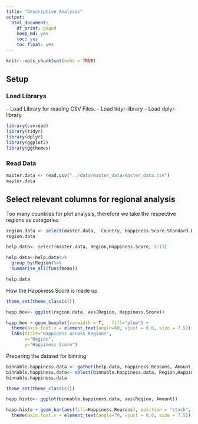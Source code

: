 ```yaml
---
title: "Descriptive Analysis"
output:
  html_document:
    df_print: paged
    keep_md: yes
    toc: yes
    toc_float: yes
---
```


```r
knitr::opts_chunk$set(echo = TRUE)
```
## Setup

### Load Librarys

-- Load Library for reading CSV Files.
-- Load tidyr-library
-- Load dplyr-library

```r
library(csvread)
library(tidyr)
library(dplyr)
library(ggplot2)
library(ggthemes)

```

### Read Data
```r
master.data <- read.csv("../data/master_data/master_data.csv")
master.data

```

## Select relevant columns for regional analysis

Too many countries for plot analysis, therefore we take the respective regions as categories

```r

region.data <- select(master.data, -Country, Happiness.Score.Standard.Error)
region.data

```

```r
help.data<- select(master.data, Region,Happiness.Score, 5:11)

help.data<-help.data%>%
  group_by(Region)%>%
  summarise_all(funs(mean))

help.data

```

How the Happiness Score is made up
```r

theme_set(theme_classic())

happ.box<- ggplot(region.data, aes(Region, Happiness.Score))

happ.box + geom_boxplot(varwidth = T,   fill="plum") +
  theme(axis.text.x = element_text(angle=60, vjust = 0.6, size = 7.5))+
  labs(title="Happiness across Regions",
       x="Region",
       y="Happiness Score")

```


Preparing the dataset for binning


```r

binnable.happiness.data <- gather(help.data, Happiness.Reasons, Amount, 3:9 )
binnable.happiness.data<- select(binnable.happiness.data, Region,Happiness.Reasons, Amount)
binnable.happiness.data

```



```r

theme_set(theme_classic())

happ.histo<- ggplot(binnable.happiness.data, aes(Region, Amount))

happ.histo + geom_bar(aes(fill=Happiness.Reasons), position = "stack", stat="identity")+
  theme(axis.text.x = element_text(angle=70, vjust = 0.6, size = 7.5)) 
 


```

### 